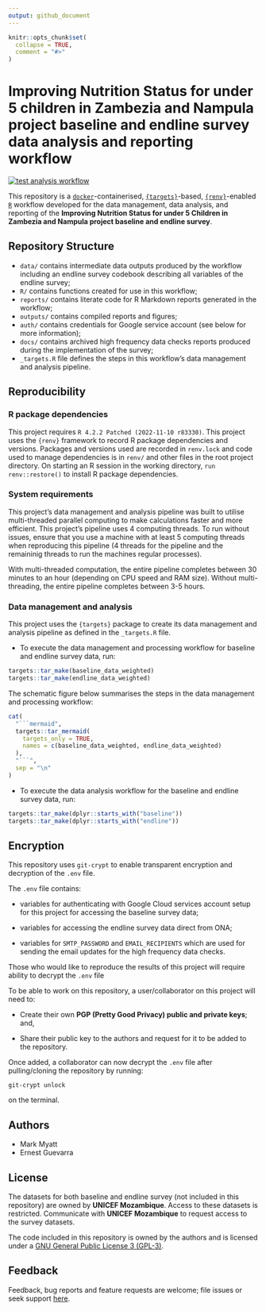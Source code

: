 ```yaml
---
output: github_document
---
```


<!-- README.md is generated from README.Rmd. Please edit that file -->

```r
knitr::opts_chunk$set(
  collapse = TRUE,
  comment = "#>"
)
```

# Improving Nutrition Status for under 5 children in Zambezia and Nampula project baseline and endline survey data analysis and reporting workflow

<!-- badges: start -->
[![test analysis workflow](https://github.com/katilingban/zambezia-nampula-survey/actions/workflows/test-analysis-workflow.yaml/badge.svg)](https://github.com/katilingban/zambezia-nampula-survey/actions/workflows/test-analysis-workflow.yaml)
<!-- badges: end -->

This repository is a [`docker`](https://www.docker.com/get-started)-containerised, [`{targets}`](https://docs.ropensci.org/targets/)-based, [`{renv}`](https://rstudio.github.io/renv/articles/renv.html)-enabled [`R`](https://cran.r-project.org/) workflow developed for the data management, data analysis, and reporting of the **Improving Nutrition Status for under 5 Children in Zambezia and Nampula project baseline and endline survey**.


## Repository Structure

* `data/` contains intermediate data outputs produced by the workflow including an endline survey codebook describing all variables of the endline survey;
* `R/` contains functions created for use in this workflow;
* `reports/` contains literate code for R Markdown reports generated in the workflow;
* `outputs/` contains compiled reports and figures;
* `auth/` contains credentials for Google service account (see below for more information);
* `docs/` contains archived high frequency data checks reports produced during the implementation of the survey;
* `_targets.R` file defines the steps in this workflow's data management and analysis pipeline.


## Reproducibility

### R package dependencies

This project requires `R 4.2.2 Patched (2022-11-10 r83330)`. This project uses the `{renv}` framework to record R package dependencies and versions. Packages and versions used are recorded in `renv.lock` and code used to manage dependencies is in `renv/` and other files in the root project directory. On starting an R session in the working directory, `run renv::restore()` to install R package dependencies.

### System requirements

This project's data management and analysis pipeline was built to utilise multi-threaded parallel computing to make calculations faster and more efficient. This project's pipeline uses 4 computing threads. To run without issues, ensure that you use a machine with at least 5 computing threads when reproducing this pipeline (4 threads for the pipeline and the remaininig threads to run the machines regular processes).

With multi-threaded computation, the entire pipeline completes between 30 minutes to an hour (depending on CPU speed and RAM size). Without multi-threading, the entire pipeline completes between 3-5 hours.

### Data management and analysis

This project uses the `{targets}` package to create its data management and analysis pipeline as defined in the `_targets.R` file.

* To execute the data management and processing workflow for baseline and endline survey data, run:

```R
targets::tar_make(baseline_data_weighted)
targets::tar_make(endline_data_weighted)
```

The schematic figure below summarises the steps in the data management and processing workflow:

```r
cat(
  "```mermaid",
  targets::tar_mermaid(
    targets_only = TRUE, 
    names = c(baseline_data_weighted, endline_data_weighted)
  ),
  "```",
  sep = "\n"
)
```

* To execute the data analysis workflow for the baseline and endline survey data, run:

```R
targets::tar_make(dplyr::starts_with("baseline"))
targets::tar_make(dplyr::starts_with("endline"))
```

## Encryption

This repository uses `git-crypt` to enable transparent encryption and decryption of the `.env` file.

The `.env` file contains:

* variables for authenticating with Google Cloud services account setup for this project for accessing the baseline survey data;

* variables for accessing the endline survey data direct from ONA;

* variables for `SMTP_PASSWORD` and `EMAIL_RECIPIENTS` which are used for sending the email updates for the high frequency data checks.

Those who would like to reproduce the results of this project will require ability to decrypt the `.env` file

To be able to work on this repository, a user/collaborator on this project will need to:

* Create their own **PGP (Pretty Good Privacy) public and private keys**; and,

* Share their public key to the authors and request for it to be added to the repository.

Once added, a collaborator can now decrypt the `.env` file after pulling/cloning the repository by running:

```
git-crypt unlock
```

on the terminal.

## Authors

* Mark Myatt
* Ernest Guevarra

## License
The datasets for both baseline and endline survey (not included in this repository) are owned by **UNICEF Mozambique**. Access to these datasets is restricted. Communicate with **UNICEF Mozambique** to request access to the survey datasets.

The code included in this repository is owned by the authors and is licensed under a [GNU General Public License 3 (GPL-3)](https://opensource.org/licenses/GPL-3.0).

## Feedback

Feedback, bug reports and feature requests are welcome; file issues or seek support [here](https://github.com/katilingban/zambezia-nampula-survey/issues).
